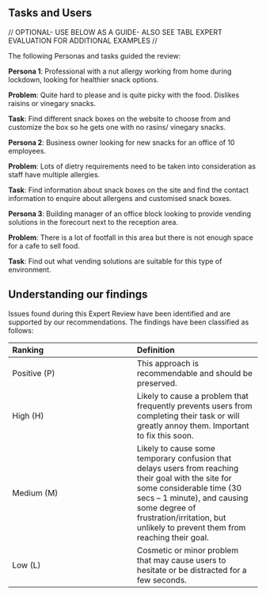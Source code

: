 ## Tasks and Users {-}

// OPTIONAL- USE BELOW AS A GUIDE- ALSO SEE TABL EXPERT EVALUATION FOR ADDITIONAL EXAMPLES //

The following Personas and tasks guided the review:

**Persona 1**: Professional with a nut allergy working from home during lockdown, looking for healthier snack options. 

**Problem**: Quite hard to please and is quite picky with the food.  Dislikes raisins or vinegary snacks.

**Task**: Find different snack boxes on the website to choose from and customize the box so he gets one with no rasins/ vinegary snacks.

**Persona 2**: Business owner looking for new snacks for an office of 10 employees.  

**Problem**: Lots of dietry requirements need to be taken into consideration as staff have multiple allergies.

**Task**: Find information about snack boxes on the site and find the contact information to enquire about allergens and customised snack boxes.

**Persona 3**: Building manager of an office block looking to provide vending solutions in the forecourt next to the reception area.

**Problem**: There is a lot of footfall in this area but there is not enough space for a cafe to sell food. 

**Task**: Find out what vending solutions are suitable for this type of environment.

## Understanding our findings  {-}
Issues found during this Expert Review have been identified and are supported by our recommendations. The findings have been classified as follows:

| Ranking | Definition |
|:--- |:--- |
| Positive (P) | This approach is recommendable and should be preserved.                          	                            |
| High (H) | Likely to cause a problem that frequently prevents users from completing their task or will greatly annoy them.  Important to fix this soon.            |
| Medium (M) | Likely to cause some temporary confusion that delays users from reaching their goal with the site for some considerable time (30 secs – 1 minute), and causing some degree of frustration/irritation, but unlikely to prevent them from reaching their goal. 	|
| Low (L) | Cosmetic or minor problem that may cause users to hesitate or be distracted for a few seconds. 	    |

